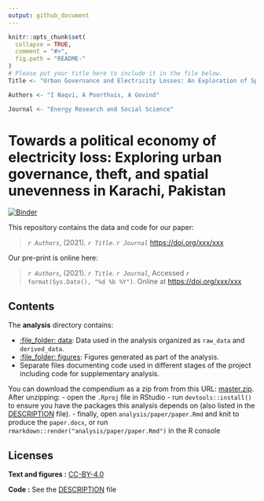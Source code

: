 ```yaml
---
output: github_document
---
```


<!-- README.md is generated from README.Rmd. Please edit that file -->

```r
knitr::opts_chunk$set(
  collapse = TRUE,
  comment = "#>",
  fig.path = "README-"
)
# Please put your title here to include it in the file below.
Title <- "Urban Governance and Electricity Losses: An Exploration of Spatial Unevenness in Karachi, Pakistan"

Authors <- "I Naqvi, A Poorthuis, A Govind"

Journal <- "Energy Research and Social Science"
```

# Towards a political economy of electricity loss: Exploring urban governance, theft, and spatial unevenness in Karachi, Pakistan

[![Binder](https://mybinder.org/badge_logo.svg)](https://mybinder.org/v2/gh/ijlalnaqvi/electricitylossgovernance/main?urlpath=rstudio)

This repository contains the data and code for our paper:

> _`r Authors`_, (2021). _`r Title`_. _`r Journal`_ <https://doi.org/xxx/xxx>

Our pre-print is online here:

> _`r Authors`_, (2021). _`r Title`_. _`r Journal`_, Accessed `r format(Sys.Date(), "%d %b %Y")`. Online at <https://doi.org/xxx/xxx>

## Contents

The **analysis** directory contains:

  - [:file\_folder: data](/analysis/data): Data used in the analysis organized as `raw_data` and `derived_data`.
  - [:file\_folder: figures](/analysis/figures): Figures generated as part of the analysis.
  - Separate files documenting code used in different stages of the project including code for supplementary analysis.

You can download the compendium as a zip from from this URL:
[master.zip](/archive/master.zip). After unzipping:
- open the `.Rproj` file in RStudio
- run `devtools::install()` to ensure you have the packages this analysis depends on (also listed in the
[DESCRIPTION](/DESCRIPTION) file).
- finally, open `analysis/paper/paper.Rmd` and knit to produce the `paper.docx`, or run `rmarkdown::render("analysis/paper/paper.Rmd")` in the R console

## Licenses

**Text and figures :**  [CC-BY-4.0](http://creativecommons.org/licenses/by/4.0/)

**Code :** See the [DESCRIPTION](DESCRIPTION) file
